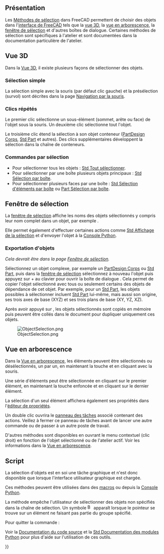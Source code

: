 <languages/>

{{Docnav/fr
|[[Mouse_navigation/fr|Navigation par la souris]]
|[[Navigation_Cube/fr|Cube de navigation]]
}}

{{TOCright}}

<span id="Overview"></span>
== Présentation ==

Les [[Selection_methods/fr|Méthodes de sélection]] dans FreeCAD permettent de choisir des objets dans l'[[Interface/fr|interface de FreeCAD]] tels que la [[3D_view/fr|vue 3D]], la [[Tree_view/fr|vue en arborescence]], la [[Selection_view/fr|fenêtre de sélection]] et d'autres boîtes de dialogue. Certaines méthodes de sélection sont spécifiques à l'atelier et sont documentées dans la documentation particulière de l'atelier.

<span id="3D_view"></span>
==Vue 3D==

Dans la [[3D_view/fr|Vue 3D]], il existe plusieurs façons de sélectionner des objets.

<span id="Simple_selection"></span>
=== Sélection simple ===

La sélection simple avec la souris (par défaut clic gauche) et la présélection (survol) sont décrites dans la page [[Mouse_navigation/fr|Navigation par la souris]].

<span id="Repeated_clicks"></span>
=== Clics répétés ===

Le premier clic sélectionne un sous-élément (sommet, arête ou face) de l'objet sous la souris. Un deuxième clic sélectionne tout l'objet.

Le troisième clic étend la sélection à son objet conteneur ([[PartDesign_Body/fr|PartDesign Corps]], [[Std_Part/fr|Std Part]] et autres). Des clics supplémentaires développent la sélection dans la chaîne de conteneurs.

<span id="Selection_commands"></span>
=== Commandes par sélection ===

* Pour sélectionner tous les objets : [[Std_SelectAll/fr|Std Tout sélectionner]].
* Pour sélectionner par une boîte plusieurs objets principaux : [[Std_BoxSelection/fr|Std Sélection par boîte]].
* Pour sélectionner plusieurs faces par une boîte : [[Std_BoxElementSelection/fr|Std Sélection d'éléments par boîte]] ou [[Part_BoxSelection/fr|Part Sélection par boîte]].

<span id="Selection_view"></span>
==Fenêtre de sélection==

La [[Selection_view/fr|fenêtre de sélection]] affiche les noms des objets sélectionnés y compris leur nom complet dans un objet, par exemple {{incode|Unnamed#Body.Box001.Face17}}. 

Elle permet également d'effectuer certaines actions comme [[Std_ViewFitSelection/fr|Std Affichage de la sélection]] et d'envoyer l'objet à la [[Python_console/fr|Console Python]].

<span id="Object_export"></span>
===Exportation d'objets===

''Cela devrait être dans la page [[Selection_view/fr|Fenêtre de sélection]].''

Sélectionnez un objet complexe, par exemple un [[PartDesign_Body/fr|PartDesign Corps]] ou [[Std_Part/fr|Std Part]], puis dans la [[Selection_view/fr|fenêtre de sélection]] sélectionnez à nouveau l'objet puis appuyez sur {{KEY|Ctrl}} + {{KEY|C}} au clavier pour ouvrir la boîte de dialogue {{MenuCommand|Sélection des objets}}. Cela permet de copier l'objet sélectionné avec tous ou seulement certains des objets de dépendance de cet objet. Par exemple, pour un [[Std_Part/fr|Std Part]], les objets possibles à sélectionner incluent [[Std_Part/fr|Std Part]] lui-même, mais aussi son origine, ses trois axes de base (XYZ) et ses trois plans de base (XY, YZ, XZ).

Après avoir appuyé sur {{Button|OK}}, les objets sélectionnés sont copiés en mémoire puis peuvent être collés dans le document pour dupliquer uniquement ces objets.

[[File:ObjectSelection.png]] 

{{Caption|Fenêtre de dialogue de sélection d'objet lancée depuis la [[Selection_view/fr|fenêtre de sélection]].}}

<span id="Tree_view"></span>
==Vue en arborescence==

Dans la [[Tree_view/fr|Vue en arborescence]], les éléments peuvent être sélectionnés ou désélectionnés, un par un, en maintenant la touche {{KEY|Ctrl}} et en cliquant avec la souris.

Une série d'éléments peut être sélectionnée en cliquant sur le premier élément, en maintenant la touche {{KEY|Maj}} enfoncée et en cliquant sur le dernier élément.

La sélection d'un seul élément affichera également ses propriétés dans l'[[Property_editor/fr|éditeur de propriétés]].

Un double clic ouvrira le [[Task_Panel/fr|panneau des tâches]] associé contenant des actions. Veillez à fermer ce panneau de tâches avant de lancer une autre commande ou de passer à un autre poste de travail.

D'autres méthodes sont disponibles en ouvrant le menu contextuel (clic droit) en fonction de l'objet sélectionné ou de l'atelier actif. Voir les informations dans la [[Tree_view/fr|Vue en arborescence]].

<span id="Scripting"></span>
==Script==

La sélection d'objets est en soi une tâche graphique et n'est donc disponible que lorsque l'interface utilisateur graphique est chargée.

Ces méthodes peuvent être utilisées dans des [[Macros/fr|macros]] ou depuis la [[Python_console/fr|Console Python]].

{{Code|code=
import FreeCADGui as Gui

Gui.Selection.addSelection
Gui.Selection.addSelectionGate
Gui.Selection.Filter
}}

La méthode {{incode|addSelectionGate}} empêche l'utilisateur de sélectionner des objets non spécifiés dans la chaîne de sélection. Un symbole [[Image:Button_invalid.svg|16px]] apparaît lorsque le pointeur se trouve sur un élément ne faisant pas partie du groupe spécifié.

{{Code|code=
Gui.Selection.addSelectionGate("SELECT Part::Feature SUBELEMENT Edge")

#### or
Gui.Selection.addSelectionGate("SELECT Part::Feature SUBELEMENT Face")

#### or
Gui.Selection.addSelectionGate("SELECT Part::Feature SUBELEMENT Vertex")
}}

Pour quitter la commande {{incode|SelectionGate()}} :

{{Code|code=
Gui.Selection.removeSelectionGate()
}}

Voir la [[Source_documentation/fr|Documentation du code source]] et la [[Std_PythonHelp/fr|Std Documentation des modules Python]] pour plus d'aide sur l'utilisation de ces outils.


{{Docnav/fr
|[[Mouse_navigation/fr|Navigation par la souris]]
|[[Navigation_Cube/fr|Cube de navigation]]
}}

{{Userdocnavi{{#translation:}}}}